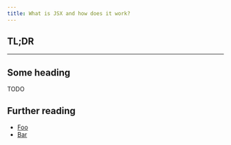 ```yaml
---
title: What is JSX and how does it work?
---
```


## TL;DR

<!-- Do not use any headings within the TL;DR section.  -->

---

## Some heading

TODO

## Further reading

- [Foo](#foo)
- [Bar](#bar)


